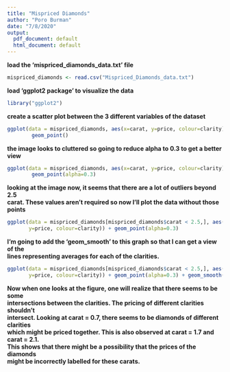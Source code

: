 ```yaml
---
title: "Mispriced Diamonds"
author: "Poro Burman"
date: "7/8/2020"
output:
  pdf_document: default
  html_document: default
---
```


**load the 'mispriced_diamonds_data.txt' file**  
```r
mispriced_diamonds <- read.csv("Mispriced_Diamonds_data.txt")
```  

**load 'ggplot2 package' to visualize the data**  
```r
library("ggplot2")
```  

**create a scatter plot between the 3 different variables of the dataset**  
```r
ggplot(data = mispriced_diamonds, aes(x=carat, y=price, colour=clarity)) + 
        geom_point()
```  

**the image looks to cluttered so going to reduce alpha to 0.3 to get a better view**  
```r
ggplot(data = mispriced_diamonds, aes(x=carat, y=price, colour=clarity)) + 
        geom_point(alpha=0.3)
```  

**looking at the image now, it seems that there are a lot of outliers beyond 2.5**  
**carat. These values aren't required so now I'll plot the data without those**  
**points**  
```r
ggplot(data = mispriced_diamonds[mispriced_diamonds$carat < 2.5,], aes(x=carat,
       y=price, colour=clarity)) + geom_point(alpha=0.3)
```  

**I'm going to add the 'geom_smooth' to this graph so that I can get a view of the**  
**lines representing averages for each of the clarities.**  
```r
ggplot(data = mispriced_diamonds[mispriced_diamonds$carat < 2.5,], aes(x=carat,
       y=price, colour=clarity)) + geom_point(alpha=0.3) + geom_smooth()
```  

**Now when one looks at the figure, one will realize that there seems to be some**   
**intersections between the clarities. The pricing of different clarities shouldn't**  
**intersect. Looking at carat = 0.7, there seems to be diamonds of different clarities**  
**which might be priced together. This is also observed at carat = 1.7 and carat = 2.1.**  
**This shows that there might be a possibility that the prices of the diamonds**  
**might be incorrectly labelled for these carats.**